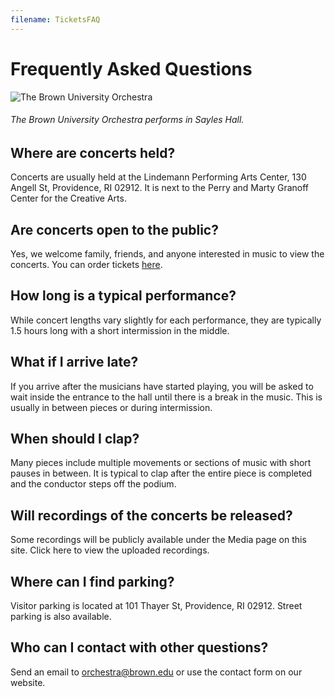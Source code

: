 ```yaml
---
filename: TicketsFAQ
---
```

# Frequently Asked Questions

![The Brown University Orchestra](/Departments/Music/sites/orchestra/images/uploads/buo-3.jpg)

###### The Brown University Orchestra performs in Sayles Hall.

## Where are concerts held?

Concerts are usually held at the Lindemann Performing Arts Center, 130 Angell St, Providence, RI 02912. It is next to the Perry and Marty Granoff Center for the Creative Arts.



## Are concerts open to the public?

Yes, we welcome family, friends, and anyone interested in music to view the concerts. You can order tickets [here](/Departments/Music/sites/orchestra/events).

## How long is a typical performance?

While concert lengths vary slightly for each performance, they are typically 1.5 hours long with a short intermission in the middle. 

## What if I arrive late?

If you arrive after the musicians have started playing, you will be asked to wait inside the entrance to the hall until there is a break in the music. This is usually in between pieces or during intermission.

## When should I clap?

Many pieces include multiple movements or sections of music with short pauses in between. It is typical to clap after the entire piece is completed and the conductor steps off the podium.

## Will recordings of the concerts be released?

Some recordings will be publicly available under the Media page on this site. Click here to view the uploaded recordings.

## Where can I find parking?

Visitor parking is located at 101 Thayer St, Providence, RI 02912. Street parking is also available.

## Who can I contact with other questions?

Send an email to orchestra@brown.edu or use the contact form on our website.